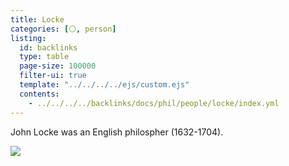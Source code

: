```yaml
---
title: Locke
categories: [⚪, person]
listing:
  id: backlinks
  type: table
  page-size: 100000
  filter-ui: true
  template: "../../../../ejs/custom.ejs"
  contents:
    - ../../../../backlinks/docs/phil/people/locke/index.yml
---
```


John Locke was an English philospher (1632-1704).

![](/images/headshots/locke.jpeg)
